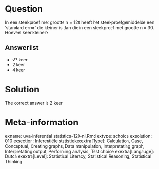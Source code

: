 Question
========

In een steekproef met grootte n = 120 heeft het steekproefgemiddelde een 'standard error' die kleiner is dan die in een steekproef met grootte n = 30. Hoeveel keer kleiner? 

Answerlist
----------
* &#8730;2 keer
* 2 keer
* 4 keer

Solution
========

The correct answer is  2 keer 

Meta-information
================
exname: uva-inferential statistics-120-nl.Rmd 
extype: schoice 
exsolution: 010 
exsection: Inferentiële statistiekexextra[Type]: Calculation, Case, Conceptual, Creating graphs, Data manipulation, Interpretating graph, Interpretating output, Performing analysis, Test choice 
exextra[Langauge]: Dutch 
exextra[Level]: Statistical Literacy, Statistical Reasoning, Statistical Thinking 
